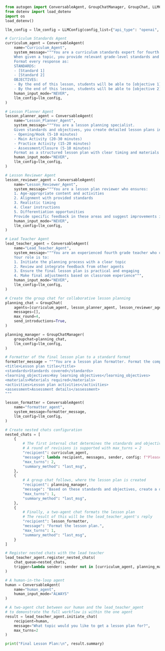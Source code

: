 ```python
from autogen import ConversableAgent, GroupChatManager, GroupChat, LLMConfig
from dotenv import load_dotenv
import os
load_dotenv()

llm_config = llm_config = LLMConfig(config_list={"api_type": "openai", "model": "gpt-5-nano","api_key":os.getenv("OPENAI_API_KEY")})

# Curriculum Standards Agent
curriculum_agent = ConversableAgent(
    name="Curriculum_Agent",
    system_message="""You are a curriculum standards expert for fourth grade education.
    When given a topic, you provide relevant grade-level standards and learning objectives.
    Format every response as:
    STANDARDS:
    - [Standard 1]
    - [Standard 2]
    OBJECTIVES:
    - By the end of this lesson, students will be able to [objective 1]
    - By the end of this lesson, students will be able to [objective 2]""",
    human_input_mode="NEVER",
    llm_config=llm_config,
)

# Lesson Planner Agent
lesson_planner_agent = ConversableAgent(
    name="Lesson_Planner_Agent",
    system_message="""You are a lesson planning specialist.
    Given standards and objectives, you create detailed lesson plans including:
    - Opening/Hook (5-10 minutes)
    - Main Activity (20-30 minutes)
    - Practice Activity (15-20 minutes)
    - Assessment/Closure (5-10 minutes)
    Format as a structured lesson plan with clear timing and materials needed.""",
    human_input_mode="NEVER",
    llm_config=llm_config,
)

# Lesson Reviewer Agent
lesson_reviewer_agent = ConversableAgent(
    name="Lesson_Reviewer_Agent",
    system_message="""You are a lesson plan reviewer who ensures:
    1. Age-appropriate content and activities
    2. Alignment with provided standards
    3. Realistic timing
    4. Clear instructions
    5. Differentiation opportunities
    Provide specific feedback in these areas and suggest improvements if needed.""",
    human_input_mode="NEVER",
    llm_config=llm_config,
)

# Lead Teacher Agent
lead_teacher_agent = ConversableAgent(
    name="Lead_Teacher_Agent",
    system_message="""You are an experienced fourth grade teacher who oversees the lesson planning process.
    Your role is to:
    1. Initiate the planning process with a clear topic
    2. Review and integrate feedback from other agents
    3. Ensure the final lesson plan is practical and engaging
    4. Make final adjustments based on classroom experience""",
    human_input_mode="NEVER",
    llm_config=llm_config,
)

# Create the group chat for collaborative lesson planning
planning_chat = GroupChat(
    agents=[curriculum_agent, lesson_planner_agent, lesson_reviewer_agent],
    messages=[],
    max_round=4,
    send_introductions=True,
)

planning_manager = GroupChatManager(
    groupchat=planning_chat,
    llm_config=llm_config,
)

# Formatter of the final lesson plan to a standard format
formatter_message = """You are a lesson plan formatter. Format the complete plan as follows:
<title>Lesson plan title</title>
<standards>Standards covered</standards>
<learning_objectives>Key learning objectives</learning_objectives>
<materials>Materials required</materials>
<activities>Lesson plan activities</activities>
<assessment>Assessment details</assessment>
"""

lesson_formatter = ConversableAgent(
    name="formatter_agent",
    system_message=formatter_message,
    llm_config=llm_config,
)

# Create nested chats configuration
nested_chats = [
    {
        # The first internal chat determines the standards and objectives
        # A round of revisions is supported with max_turns = 2
        "recipient": curriculum_agent,
        "message": lambda recipient, messages, sender, config: f"Please provide fourth grade standards and objectives for the topic: {messages[-1]['content']}",
        "max_turns": 2,
        "summary_method": "last_msg",
    },
    {
        # A group chat follows, where the lesson plan is created
        "recipient": planning_manager,
        "message": "Based on these standards and objectives, create a detailed lesson plan.",
        "max_turns": 1,
        "summary_method": "last_msg",
    },
    {
        # Finally, a two-agent chat formats the lesson plan
        # The result of this will be the lead_teacher_agent's reply
        "recipient": lesson_formatter,
        "message": "Format the lesson plan.",
        "max_turns": 1,
        "summary_method": "last_msg",
    }
]

# Register nested chats with the lead teacher
lead_teacher_agent.register_nested_chats(
    chat_queue=nested_chats,
    trigger=lambda sender: sender not in [curriculum_agent, planning_manager, lesson_reviewer_agent],
)

# A human-in-the-loop agent
human = ConversableAgent(
    name="human_agent",
    human_input_mode="ALWAYS"
)

# A two-agent chat between our human and the lead_teacher_agent
# to demonstrate the full workflow is within the one agent
result = lead_teacher_agent.initiate_chat(
    recipient=human,
    message="What topic would you like to get a lesson plan for?",
    max_turns=2
)

print("Final Lesson Plan:\n", result.summary)
```
